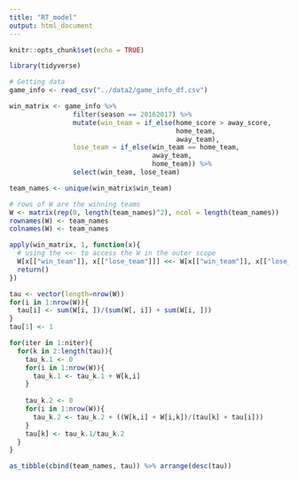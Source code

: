 ```yaml
---
title: "RT_model"
output: html_document
---
```


```r
knitr::opts_chunk$set(echo = TRUE)
```

```r
library(tidyverse)
```

```r
# Getting data
game_info <- read_csv("../data2/game_info_df.csv")
```

```r
win_matrix <- game_info %>%
                filter(season == 20162017) %>%
                mutate(win_team = if_else(home_score > away_score, 
                                          home_team, 
                                          away_team),
                lose_team = if_else(win_team == home_team, 
                                    away_team, 
                                    home_team)) %>%
                select(win_team, lose_team)

team_names <- unique(win_matrix$win_team)

# rows of W are the winning teams
W <- matrix(rep(0, length(team_names)^2), ncol = length(team_names))
rownames(W) <- team_names
colnames(W) <- team_names

apply(win_matrix, 1, function(x){
  # using the <<- to access the W in the outer scope
  W[x[["win_team"]], x[["lose_team"]]] <<- W[x[["win_team"]], x[["lose_team"]]] + 1
  return()
})

```

```r
tau <- vector(length=nrow(W))
for(i in 1:nrow(W)){
  tau[i] <- sum(W[i, ])/(sum(W[, i]) + sum(W[i, ]))
}
tau[1] <- 1

for(iter in 1:niter){
  for(k in 2:length(tau)){
    tau_k.1 <- 0
    for(i in 1:nrow(W)){
      tau_k.1 <- tau_k.1 + W[k,i]
    }
    
    tau_k.2 <- 0
    for(i in 1:nrow(W)){
      tau_k.2 <- tau_k.2 + ((W[k,i] + W[i,k])/(tau[k] + tau[i]))  
    }
    tau[k] <- tau_k.1/tau_k.2
  }
}

as_tibble(cbind(team_names, tau)) %>% arrange(desc(tau))
```










